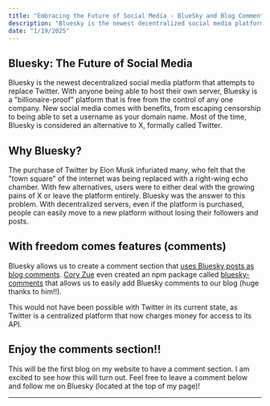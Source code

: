 ```yaml
---
title: "Embracing the Future of Social Media - BlueSky and Blog Comments"
description: "Bluesky is the newest decentralized social media platform that attempts to replace Twitter. A clever implementation of Bluesky allows us to create a comment section that uses Bluesky posts as blog comments."
date: "1/19/2025"
---
```



## Bluesky: The Future of Social Media

Bluesky is the newest decentralized social media platform that attempts to replace Twitter. With anyone being able to host their own server, Bluesky is a "billionaire-proof" platform that is free from the control of any one company. New social media comes with benefits, from escaping censorship to being able to set a username as your domain name. Most of the time, Bluesky is considered an alternative to X, formally called Twitter.

## Why Bluesky?

The purchase of Twitter by Elon Musk infuriated many, who felt that the "town square" of the internet was being replaced with a right-wing echo chamber. With few alternatives, users were to either deal with the growing pains of X or leave the platform entirely. Bluesky was the answer to this problem. With decentralized servers, even if the platform is purchased, people can easily move to a new platform without losing their followers and posts.


## With freedom comes features (comments)
Bluesky allows us to create a comment section that [uses Bluesky posts as blog comments](https://emilyliu.me/blog/comments).
[Cory Zue](https://www.coryzue.com/writing/bluesky-comments/) even created an npm package called [bluesky-comments](https://www.npmjs.com/package/bluesky-comments) that allows us to easily add Bluesky comments to our blog (huge thanks to him!!). 

This would not have been possible with Twitter in its current state, as Twitter is a centralized platform that now charges money for access to its API.


## Enjoy the comments section!!

This will be the first blog on my website to have a comment section. I am excited to see how this will turn out. Feel free to leave a comment below and follow me on Bluesky (located at the top of my page)!


---

<div class="not-prose">
	<BlueskyComments client:load client:only="react" author="dsns.dev" uri="https://bsky.app/profile/dsns.dev/post/3lg5m72ukis2b"/>
</div>
